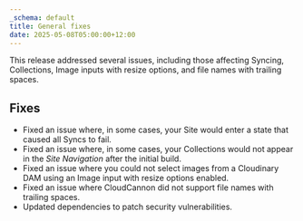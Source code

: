 ```yaml
---
_schema: default
title: General fixes
date: 2025-05-08T05:00:00+12:00
---
```

This release addressed several issues, including those affecting Syncing, Collections, Image inputs with resize options, and file names with trailing spaces.

## Fixes

* Fixed an issue where, in some cases, your Site would enter a state that caused all Syncs to fail.
* Fixed an issue where, in some cases, your Collections would not appear in the *Site Navigation* after the initial build.
* Fixed an issue where you could not select images from a Cloudinary DAM using an Image input with resize options enabled.
* Fixed an issue where CloudCannon did not support file names with trailing spaces.
* Updated dependencies to patch security vulnerabilities.